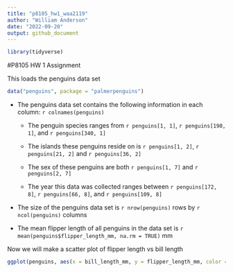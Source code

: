 ```yaml
---
title: "p8105_hw1_waa2119"
author: "William Anderson"
date: "2022-09-20"
output: github_document
---
```

```r
library(tidyverse)
```


#P8105 HW 1 Assignment

This loads the penguins data set
```r

data("penguins", package = "palmerpenguins")

```

* The penguins data set contains the following information in each column: `r colnames(penguins)`


  * The penguin species ranges from `r penguins[1, 1]`, `r penguins[190, 1]`, and `r penguins[340, 1]`
  

  * The islands these penguins reside on is `r penguins[1, 2]`, `r penguins[21, 2]` and `r penguins[36, 2]` 


  * The sex of these penguins are both `r penguins[1, 7]` and `r penguins[2, 7]`


  * The year this data was collected ranges between `r penguins[172, 8]`, `r penguins[66, 8]`, and `r penguins[109, 8]`


* The size of the penguins data set is `r nrow(penguins)` rows by  `r ncol(penguins)` columns

* The mean flipper length of all penguins in the data set is `r mean(penguins$flipper_length_mm, na.rm = TRUE)` mm

Now we will make a scatter plot of flipper length vs bill length
```r

ggplot(penguins, aes(x = bill_length_mm, y = flipper_length_mm, color = species)) + geom_point()

```

